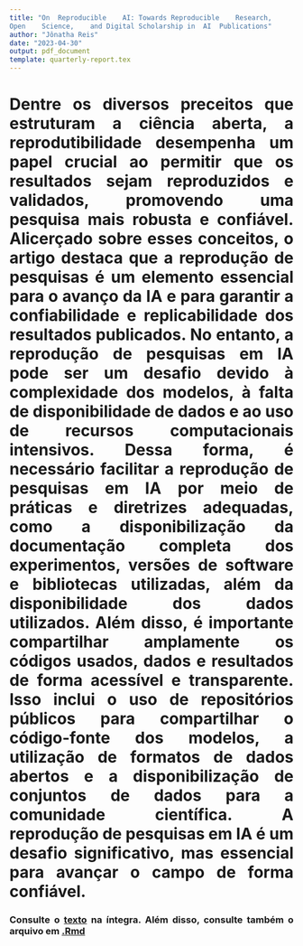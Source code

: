 ```yaml
---
title: "On	Reproducible	AI:	Towards	Reproducible	Research,	
Open	Science,	and	Digital	Scholarship	in	AI	Publications"
author: "Jônatha Reis"
date: "2023-04-30"
output: pdf_document
template: quarterly-report.tex
---
```

```{=html}
<style>
body{
text-align:justify}
</style>

```


# Dentre os diversos preceitos que estruturam a ciência aberta, a reprodutibilidade desempenha um papel crucial ao permitir que os resultados sejam reproduzidos e validados, promovendo uma pesquisa mais robusta e confiável. Alicerçado sobre esses conceitos, o artigo destaca que a reprodução de pesquisas é um elemento essencial para o avanço da IA e para garantir a confiabilidade e replicabilidade dos resultados publicados. No entanto, a reprodução de pesquisas em IA pode ser um desafio devido à complexidade dos modelos, à falta de disponibilidade de dados e ao uso de recursos computacionais intensivos. Dessa forma, é necessário facilitar a reprodução de pesquisas em IA por meio de práticas e diretrizes adequadas, como a disponibilização da documentação completa dos experimentos, versões de software e bibliotecas utilizadas, além da disponibilidade dos dados utilizados. Além disso, é importante compartilhar amplamente os códigos usados, dados e resultados de forma acessível e transparente. Isso inclui o uso de repositórios públicos para compartilhar o código-fonte dos modelos, a utilização de formatos de dados abertos e a disponibilização de conjuntos de dados para a comunidade científica. A reprodução de pesquisas em IA é um desafio significativo, mas essencial para avançar o campo de forma confiável.


###  Consulte o [texto](https://www.isi.edu/~gil/papers/gundersen-etal-aimagazine18.pdf) na íntegra. Além disso, consulte também o arquivo em [.Rmd](https://github.com/Jhooreis/science.colab/blob/main/Atv/Resumo.Rmd)
